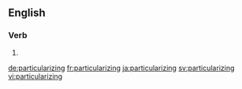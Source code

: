 ==English==

===Verb===
{{head|en|present participle}}

# {{present participle of|particularize|lang=en}}

[[de:particularizing]]
[[fr:particularizing]]
[[ja:particularizing]]
[[sv:particularizing]]
[[vi:particularizing]]